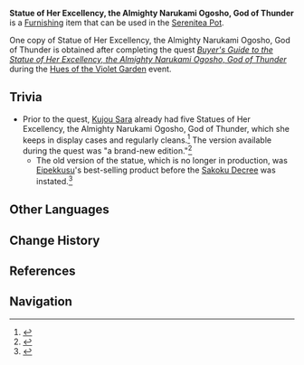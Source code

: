{{Furnishing Infobox
|id             = 373341
|image          = Item Statue of Her Excellency, the Almighty Narukami Ogosho, God of Thunder.png
|category       = Landscape
|subcategory    = Ornament
|set            = 
|rarity         = 4
|adeptal_energy = 90
|load           = 35
|reduced_load   = 24
|description    = A lacquerware statue first released for sale at the Magnificent [[Irodori Festival]]. It is based on Inazuma's most distinguished [[Raiden Shogun|Almighty Shogun]], and is designed by [[Yae Publishing House]]'s top artist and handcrafted by the most skilled lacquerware master in [[Inazuma City]], with excellent workmanship. When one considers this in addition to the mere 300 available at first launch, and the limit on purchases to one per customer, it seems little surprise that there would be a mad rush to purchase one. This one in particular was a gift from General [[Kujou Sara]] herself, so it is of particular importance and should be treasured dearly.
|source1        = [[Buyer's Guide to the Statue of Her Excellency, the Almighty Narukami Ogosho, God of Thunder]]
|event          = Hues of the Violet Garden
}}
'''Statue of Her Excellency, the Almighty Narukami Ogosho, God of Thunder''' is a [[Furnishing]] item that can be used in the [[Serenitea Pot]].

One copy of Statue of Her Excellency, the Almighty Narukami Ogosho, God of Thunder is obtained after completing the quest ''[[Buyer's Guide to the Statue of Her Excellency, the Almighty Narukami Ogosho, God of Thunder]]'' during the [[Hues of the Violet Garden]] event.

==Trivia==
*Prior to the quest, [[Kujou Sara]] already had five Statues of Her Excellency, the Almighty Narukami Ogosho, God of Thunder, which she keeps in display cases and regularly cleans.<ref>{{Ref/CS|Kujou Sara|Statue of Her Excellency, the Almighty Narukami Ogosho, God of Thunder}}</ref> The version available during the quest was "a brand-new edition."<ref>{{Ref/Quest|Buyer's Guide to the Statue of Her Excellency, the Almighty Narukami Ogosho, God of Thunder}}</ref>
** The old version of the statue, which is no longer in production, was [[Eipekkusu]]'s best-selling product before the [[Sakoku Decree]] was instated.<ref>{{Ref/NPC|Kaede}}</ref>

==Other Languages==
{{Other Languages
|default_hidden = 1
|en      = Statue of Her Excellency, the Almighty Narukami Ogosho, God of Thunder
|zhs     = 御建鸣神主尊大御所大人像
|zhs_rm  = Yùjiàn Míngshén Zhǔzūn Dàyùsuǒ Dàrén Xiàng
|zht     = 御建鳴神主尊大御所大人像
|zht_rm  = Yùjiàn Míngshén Zhǔzūn Dàyùsuǒ Dàrén Xiàng
|ja      = {{Rubi|御建|みたけ}}{{Rubi|鳴神主|なるかみぬしの}}{{Rubi|尊|みこと}}{{Rubi|大御所様|おおごしょさま}}{{Rubi|像|ぞう}}
|ja_rm   = Mitake Narukami Nushi no Mikoto Oogosho Sama Zou<ref>{{Ref/Quest|Buyer's Guide to the Statue of Her Excellency, the Almighty Narukami Ogosho, God of Thunder|note=Japanese Voice-Over}}</ref>
|ko      = 위대하신 나루카미 쇼군상
|ko_rm   = Widaehasin Narukami Syogunsang
|es      = Figurilla de Su Excelencia, la todopoderosa Narukami
|fr      = Statuette de Son Excellence, la toute-puissante Narukami Ogosho
|ru      = Статуэтка её превосходительства Наруками Огосё, Электро Архонта
|th      = รูปปั้นท่าน Narukami Ogosho ผู้ยิ่งใหญ่
|th_rm   = 
|vi      = {{tt|Tượng|像}} {{tt|Đại Nhân|大人}} Narukami Ogosho<!--
|vi_tl   = Statue of Lord Narukami Ogosho -->
|de      = Statue Ihrer Exzellenz der Allmächtigen Narukami Ogosho, der Göttin der Blitze
|id      = Patung Yang Mulia, Sang Narukami Ogosho Yang Mahakuasa, Dewi Petir
|pt      = Estátua de Sua Excelência, Narukami Ogosho Toda-Poderosa
}}

==Change History==
{{Change History|2.6}}

==References==
{{Reflist}}

==Navigation==
{{Furnishing Navbox/Exterior|Landscape}}